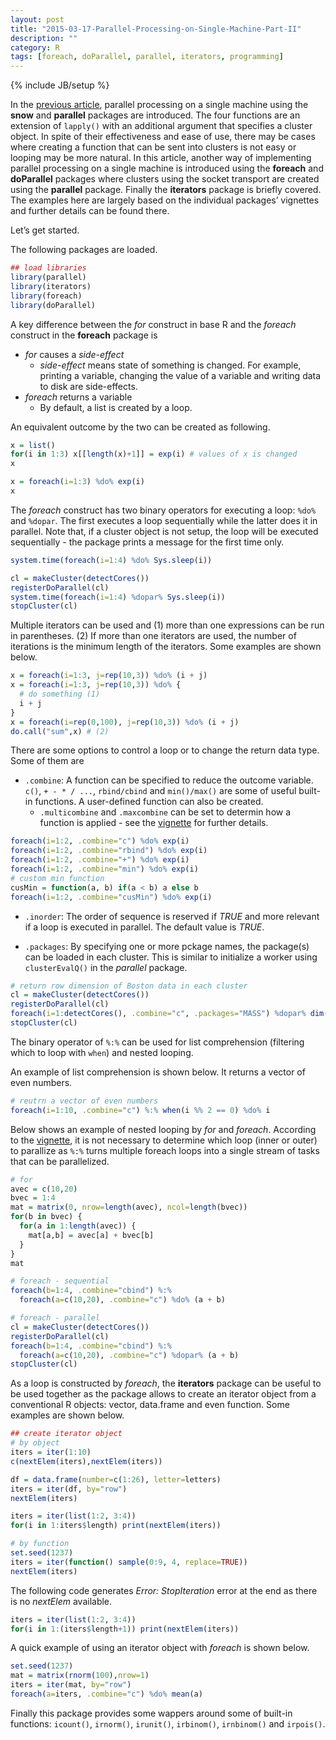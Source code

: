 ```yaml
---
layout: post
title: "2015-03-17-Parallel-Processing-on-Single-Machine-Part-II"
description: ""
category: R
tags: [foreach, doParallel, parallel, iterators, programming]
---
```

{% include JB/setup %}

In the [previous article](http://jaehyeon-kim.github.io/r/2015/03/14/Parallel-Processing-on-Single-Machine-Part-I/), parallel processing on a single machine using the **snow** and **parallel** packages are introduced. The four functions are an extension of `lapply()` with an additional argument that specifies a cluster object. In spite of their effectiveness and ease of use, there may be cases where creating a function that can be sent into clusters is not easy or looping may be more natural. In this article, another way of implementing parallel processing on a single machine is introduced using the **foreach** and **doParallel** packages where clusters using the socket transport are created using the **parallel** package. Finally the **iterators** package is briefly covered. The examples here are largely based on the individual packages' vignettes and further details can be found there.

Let's get started.

The following packages are loaded.

```r
## load libraries
library(parallel)
library(iterators)
library(foreach)
library(doParallel)
```

A key difference between the *for* construct in base R and the *foreach* construct in the **foreach** package is

- *for* causes a *side-effect*
    + *side-effect* means state of something is changed. For example, printing a variable, changing the value of a variable and writing data to disk are side-effects.
- *foreach* returns a variable
    + By default, a list is created by a loop.

An equivalent outcome by the two can be created as following.

```r
x = list()
for(i in 1:3) x[[length(x)+1]] = exp(i) # values of x is changed
x

x = foreach(i=1:3) %do% exp(i)
x
```

The *foreach* construct has two binary operators for executing a loop: `%do%` and `%dopar`. The first executes a loop sequentially while the latter does it in parallel. Note that, if a cluster object is not setup, the loop will be executed sequentially - the package prints a message for the first time only. 

```r
system.time(foreach(i=1:4) %do% Sys.sleep(i))

cl = makeCluster(detectCores())
registerDoParallel(cl)
system.time(foreach(i=1:4) %dopar% Sys.sleep(i))
stopCluster(cl)
```

Multiple iterators can be used and (1) more than one expressions can be run in parentheses. (2) If more than one iterators are used, the number of iterations is the minimum length of the iterators. Some examples are shown below.

```r
x = foreach(i=1:3, j=rep(10,3)) %do% (i + j)
x = foreach(i=1:3, j=rep(10,3)) %do% {
  # do something (1)
  i + j
}
x = foreach(i=rep(0,100), j=rep(10,3)) %do% (i + j)
do.call("sum",x) # (2)
```

There are some options to control a loop or to change the return data type. Some of them are

- `.combine`: A function can be specified to reduce the outcome variable. `c()`, `+ - * / ...`, `rbind/cbind` and `min()/max()` are some of useful built-in functions. A user-defined function can also be created.
    + `.multicombine` and `.maxcombine` can be set to determin how a function is applied - see the [vignette](http://cran.r-project.org/web/packages/foreach/vignettes/foreach.pdf) for further details.

```r
foreach(i=1:2, .combine="c") %do% exp(i)
foreach(i=1:2, .combine="rbind") %do% exp(i)
foreach(i=1:2, .combine="+") %do% exp(i)
foreach(i=1:2, .combine="min") %do% exp(i)
# custom min function
cusMin = function(a, b) if(a < b) a else b
foreach(i=1:2, .combine="cusMin") %do% exp(i)
```

- `.inorder`: The order of sequence is reserved if *TRUE* and more relevant if a loop is executed in parallel. The default value is *TRUE*.

- `.packages`: By specifying one or more pckage names, the package(s) can be loaded in each cluster. This is similar to initialize a worker using `clusterEvalQ()` in the *parallel* package.

```r
# return row dimension of Boston data in each cluster
cl = makeCluster(detectCores())
registerDoParallel(cl)
foreach(i=1:detectCores(), .combine="c", .packages="MASS") %dopar% dim(Boston)[1]
stopCluster(cl)
```

The binary operator of `%:%` can be used for list comprehension (filtering which to loop with `when`) and nested looping.

An example of list comprehension is shown below. It returns a vector of even numbers.

```r
# reutrn a vector of even numbers
foreach(i=1:10, .combine="c") %:% when(i %% 2 == 0) %do% i
```

Below shows an example of nested looping by *for* and *foreach*. According to the [vignette](http://cran.r-project.org/web/packages/foreach/vignettes/foreach.pdf), it is not necessary to determine which loop (inner or outer) to parallize as `%:%` turns multiple foreach loops into a single stream of tasks that can be parallelized.

```r
# for
avec = c(10,20)
bvec = 1:4
mat = matrix(0, nrow=length(avec), ncol=length(bvec))
for(b in bvec) {
  for(a in 1:length(avec)) {
    mat[a,b] = avec[a] + bvec[b]
  }
}
mat

# foreach - sequential
foreach(b=1:4, .combine="cbind") %:%
  foreach(a=c(10,20), .combine="c") %do% (a + b)

# foreach - parallel
cl = makeCluster(detectCores())
registerDoParallel(cl)
foreach(b=1:4, .combine="cbind") %:%
  foreach(a=c(10,20), .combine="c") %dopar% (a + b)
stopCluster(cl)
```

As a loop is constructed by *foreach*, the **iterators** package can be useful to be used together as the package allows to create an iterator object from a conventional R objects: vector, data.frame and even function. Some examples are shown below.

```r
## create iterator object
# by object
iters = iter(1:10)
c(nextElem(iters),nextElem(iters))

df = data.frame(number=c(1:26), letter=letters)
iters = iter(df, by="row")
nextElem(iters)

iters = iter(list(1:2, 3:4))
for(i in 1:iters$length) print(nextElem(iters))

# by function
set.seed(1237)
iters = iter(function() sample(0:9, 4, replace=TRUE))
nextElem(iters)
```

The following code generates *Error: StopIteration* error at the end as there is no *nextElem* available.

```r
iters = iter(list(1:2, 3:4))
for(i in 1:(iters$length+1)) print(nextElem(iters))
```

A quick example of using an iterator object with *foreach* is shown below.

```r
set.seed(1237)
mat = matrix(rnorm(100),nrow=1)
iters = iter(mat, by="row")
foreach(a=iters, .combine="c") %do% mean(a)
```

Finally this package provides some wappers around some of built-in functions: `icount()`, `irnorm()`, `irunit()`, `irbinom()`, `irnbinom()` and `irpois()`.




